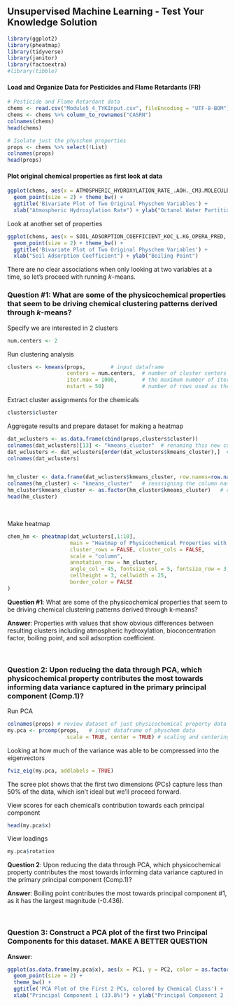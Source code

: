 ## Unsupervised Machine Learning - Test Your Knowledge Solution

```r
library(ggplot2)
library(pheatmap)
library(tidyverse)
library(janitor)
library(factoextra)
#library(tibble)
```

#### Load and Organize Data for Pesticides and Flame Retardants (FR)
```r
# Pesticide and Flame Retardant data 
chems <- read.csv("Module5_4_TYKInput.csv", fileEncoding = "UTF-8-BOM")
chems <- chems %>% column_to_rownames("CASRN")
colnames(chems)
head(chems)

# Isolate just the physchem properties
props <- chems %>% select(!List)
colnames(props)
head(props)
```

#### Plot original chemical properties as first look at data
```r
ggplot(chems, aes(x = ATMOSPHERIC_HYDROXYLATION_RATE_.AOH._CM3.MOLECULE.SEC_OPERA_PRED, y = OCTANOL_WATER_PARTITION_LOGP_OPERA_PRED, color = chems$List)) +
  geom_point(size = 2) + theme_bw() + 
  ggtitle('Bivariate Plot of Two Original Physchem Variables') + 
  xlab("Atmospheric Hydroxylation Rate") + ylab("Octanol Water Partition Coefficient")

```

Look at another set of properties
```r
ggplot(chems, aes(x = SOIL_ADSORPTION_COEFFICIENT_KOC_L.KG_OPERA_PRED, y = BOILING_POINT_DEGC_OPERA_PRED, color = chems$List)) + 
  geom_point(size = 2) + theme_bw() + 
  ggtitle('Bivariate Plot of Two Original Physchem Variables') + 
  xlab("Soil Adsorption Coefficient") + ylab("Boiling Point")

```

There are no clear associations when only looking at two variables at a time, so let's proceed with running *k*-means.

### Question #1: What are some of the physicochemical properties that seem to be driving chemical clustering patterns derived through *k*-means?

Specify we are interested in 2 clusters
```r
num.centers <- 2
```

Run clustering analysis
```r
clusters <- kmeans(props,        # input dataframe
                   centers = num.centers,  # number of cluster centers to calculate
                   iter.max = 1000,        # the maximum number of iterations allowed
                   nstart = 50)            # number of rows used as the random set for the initial centers
```

Extract cluster assignments for the chemicals
```r
clusters$cluster
```

Aggregate results and prepare dataset for making a heatmap
```r
dat_wclusters <- as.data.frame(cbind(props,clusters$cluster))
colnames(dat_wclusters)[13] <- "kmeans_cluster"  # renaming this new column "kmeans_cluster"
dat_wclusters <- dat_wclusters[order(dat_wclusters$kmeans_cluster),]  # sorting data by cluster assignments
colnames(dat_wclusters)


hm_cluster <- data.frame(dat_wclusters$kmeans_cluster, row.names=row.names(dat_wclusters))  # creating the dataframe to show which chemicals are assigned to which cluster for heatmap annotation bar
colnames(hm_cluster) <- "kmeans_cluster"   # reassigning the column name
hm_cluster$kmeans_cluster <- as.factor(hm_cluster$kmeans_cluster)   # coercing the cluster numbers into factor variables, to make the heat map prettier
head(hm_cluster)
```
<br>

Make heatmap
```r
chem_hm <- pheatmap(dat_wclusters[,1:10], 
                    main = "Heatmap of Physicochemical Properties with k-means Cluster Assignments",
                    cluster_rows = FALSE, cluster_cols = FALSE, 
                    scale = "column",               
                    annotation_row = hm_cluster,  
                    angle_col = 45, fontsize_col = 5, fontsize_row = 3,  
                    cellheight = 3, cellwidth = 25,  
                    border_color = FALSE  
)
```
**Question #1**: What are some of the physicochemical properties that seem to be driving chemical clustering patterns derived through k-means?

**Answer**: Properties with values that show obvious differences between resulting clusters including atmospheric hydroxylation, bioconcentration factor, boiling point, and soil adsorption coefficient.

<br>

### Question 2: Upon reducing the data through PCA, which physicochemical property contributes the most towards informing data variance captured in the primary principal component (Comp.1)?

Run PCA
```r
colnames(props) # review dataset of just physicochemical property data
my.pca <- prcomp(props,   # input dataframe of physchem data
                   scale = TRUE, center = TRUE) # scaling and centering data
```
Looking at how much of the variance was able to be compressed into the eigenvectors
```r
fviz_eig(my.pca, addlabels = TRUE)
```

The scree plot shows that the first two dimensions (PCs) capture less than 50% of the data, which isn't ideal but we'll proceed forward.

View scores for each chemical's contribution towards each principal component
```r
head(my.pca$x)
```
View loadings
```r
my.pca$rotation
```
**Question 2**: Upon reducing the data through PCA, which physicochemical property contributes the most towards informing data variance captured in the primary principal component (Comp.1)?

**Answer**: Boiling point contributes the most towards principal component #1, as it has the largest magnitude (-0.436).

<br>

### Question 3: Construct a PCA plot of the first two Principal Components for this dataset. MAKE A BETTER QUESTION

**Answer**:
```r
ggplot(as.data.frame(my.pca$x), aes(x = PC1, y = PC2, color = as.factor(chems$List))) + 
  geom_point(size = 2) +
  theme_bw() + 
  ggtitle('PCA Plot of the First 2 PCs, colored by Chemical Class') + 
  xlab("Principal Component 1 (33.8%)") + ylab("Principal Component 2 (14.9%)") 
```
